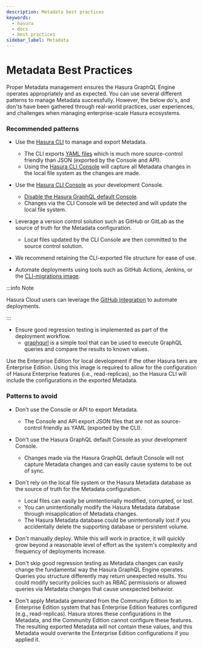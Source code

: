 ```yaml
---
description: Metadata best practices
keywords:
  - hasura
  - docs
  - best practices
sidebar_label: Metadata
---
```


# Metadata Best Practices

Proper Metadata management ensures the Hasura GraphQL Engine operates appropriately and as expected. You can use several
different patterns to manage Metadata successfully. However, the below do's, and don'ts have been gathered through
real-world practices, user experiences, and challenges when managing enterprise-scale Hasura ecosystems.

### Recommended patterns

- Use the [Hasura CLI](/hasura-cli/overview.mdx) to manage and export Metadata.

  - The CLI exports [YAML files](/migrations-metadata-seeds/manage-metadata.mdx) which is much more source-control
    friendly than JSON (exported by the Console and API).
  - Using the [Hasura CLI Console](/hasura-cli/commands/hasura_console.mdx) will capture all Metadata changes in the
    local file system as the changes are made.

- Use the [Hasura CLI Console](/hasura-cli/commands/hasura_console.mdx) as your development Console.

  - [Disable the Hasura GraphQL default Console](/deployment/production-checklist.mdx#disable-console).
  - Changes via the CLI Console will be detected and will update the local file system.

- Leverage a version control solution such as GitHub or GitLab as the source of truth for the Metadata configuration.
  - Local files updated by the CLI Console are then committed to the source control solution.
- We recommend retaining the CLI-exported file structure for ease of use.

- Automate deployments using tools such as GitHub Actions, Jenkins, or the
  [CLI-migrations image](/migrations-metadata-seeds/auto-apply-migrations.mdx).

:::info Note

Hasura Cloud users can leverage the [GitHub integration](/hasura-cloud/ci-cd/github-integration.mdx) to automate
deployments.

:::

- Ensure good regression testing is implemented as part of the deployment workflow.
  - [graphqurl](https://github.com/hasura/graphqurl) is a simple tool that can be used to execute GraphQL queries and
    compare the results to known values.

Use the Enterprise Edition for local development if the other Hasura tiers are Enterprise Edition. Using this image is
required to allow for the configuration of Hasura Enterprise features (i.e., read-replicas), so the Hasura CLI will
include the configurations in the exported Metadata.

### Patterns to avoid

- Don't use the Console or API to export Metadata.

  - The Console and API export JSON files that are not as source-control friendly as YAML (exported by the CLI).

- Don't use the Hasura GraphQL default Console as your development Console.

  - Changes made via the Hasura GraphQL default Console will not capture Metadata changes and can easily cause systems
    to be out of sync.

- Don't rely on the local file system or the Hasura Metadata database as the source of truth for the Metadata
  configuration.

  - Local files can easily be unintentionally modified, corrupted, or lost.
  - You can unintentionally modify the Hasura Metadata database through misapplication of Metadata changes.
  - The Hasura Metadata database could be unintentionally lost if you accidentally delete the supporting database or
    persistent volume.

- Don't manually deploy. While this will work in practice, it will quickly grow beyond a reasonable level of effort as
  the system's complexity and frequency of deployments increase.

- Don't skip good regression testing as Metadata changes can easily change the fundamental way the Hasura GraphQL Engine
  operates. Queries you structure differently may return unexpected results. You could modify security policies such as
  RBAC permissions or allowed queries via Metadata changes that cause unexpected behavior.

- Don't apply Metadata generated from the Community Edition to an Enterprise Edition system that has Enterprise Edition
  features configured (e.g., read-replicas). Hasura stores these configurations in the Metadata, and the Community
  Edition cannot configure these features. The resulting exported Metadata will not contain these values, and this
  Metadata would overwrite the Enterprise Edition configurations if you applied it.
